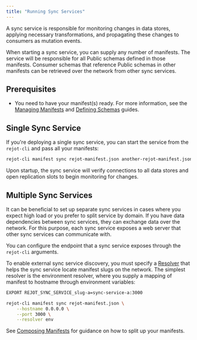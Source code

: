 ```yaml
---
title: "Running Sync Services"
---
```



A sync service is responsible for monitoring changes in data stores, applying necessary
transformations, and propagating these changes to consumers as mutation events.

When starting a sync service, you can supply any number of manifests. The service will be
responsible for all Public schemas defined in those manifests. Consumer schemas that reference
Public schemas in other manifests can be retrieved over the network from other sync services.

## Prerequisites

- You need to have your manifest(s) ready. For more information, see the
  [Managing Manifests](/docs/guides/managing-manifests) and
  [Defining Schemas](/docs/guides/defining-schemas) guides.

## Single Sync Service

If you're deploying a single sync service, you can start the service from the `rejot-cli` and pass
all your manifests:

```bash
rejot-cli manifest sync rejot-manifest.json another-rejot-manifest.json
```

Upon startup, the sync service will verify connections to all data stores and open replication slots
to begin monitoring for changes.

## Multiple Sync Services

It can be beneficial to set up separate sync services in cases where you expect high load or you
prefer to split service by domain. If you have data dependencies between sync services, they can
exchange data over the network. For this purpose, each sync service exposes a web server that other
sync services can communicate with.

You can configure the endpoint that a sync service exposes through the `rejot-cli` arguments.

To enable external sync service discovery, you must specify a [Resolver](/docs/reference/resolvers)
that helps the sync service locate manifest slugs on the network. The simplest resolver is the
environment resolver, where you supply a mapping of manifest to hostname through environment
variables:

```bash
EXPORT REJOT_SYNC_SERVICE_slug-a=sync-service-a:3000

rejot-cli manifest sync rejot-manifest.json \
    --hostname 0.0.0.0 \
    --port 3000 \
    --resolver env
```

<DarkImage
  src="/content/docs/sync-service-diagram.svg"
  srcDark="/content/docs/sync-service-diagram-dark.svg"
  caption="Relation of Manifests to Sync Services"
  alt="Relation of Manifests to Sync Services"
  class="max-w-lg"
/>

See [Composing Manifests](/docs/guides/composing-manifests) for guidance on how to split up your
manifests.
